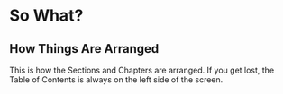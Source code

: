 # So What?

## How Things Are Arranged
This is how the Sections and Chapters are arranged. If you get lost, the Table of Contents is always on the left side of the screen.  

